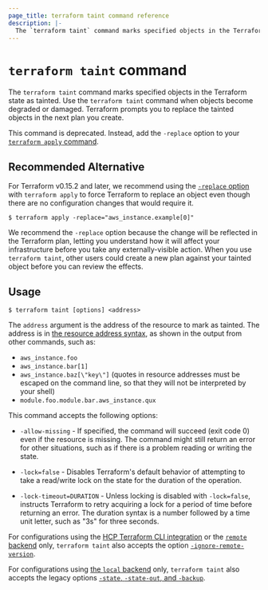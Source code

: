 ```yaml
---
page_title: terraform taint command reference
description: |-
  The `terraform taint` command marks specified objects in the Terraform state as tainted.
---
```


# `terraform taint` command

The `terraform taint` command marks specified objects in the Terraform state as tainted. Use the `terraform taint` command when objects become degraded or damaged. Terraform prompts you to replace the tainted objects in the next plan you create.

This command is deprecated. Instead, add the `-replace` option to your [`terraform apply` command](/terraform/cli/commands/apply).

## Recommended Alternative

For Terraform v0.15.2 and later, we recommend using the [`-replace` option](/terraform/cli/commands/plan#replace-address) with `terraform apply` to force Terraform to replace an object even though there are no configuration changes that would require it.

```
$ terraform apply -replace="aws_instance.example[0]"
```

We recommend the `-replace` option because the change will be reflected in the Terraform plan, letting you understand how it will affect your infrastructure before you take any externally-visible action. When you use `terraform taint`, other users could create a new plan against your tainted object before you can review the effects.

## Usage

```
$ terraform taint [options] <address>
```

The `address` argument is the address of the resource to mark as tainted.
The address is in
[the resource address syntax](/terraform/cli/state/resource-addressing),
as shown in the output from other commands, such as:

- `aws_instance.foo`
- `aws_instance.bar[1]`
- `aws_instance.baz[\"key\"]` (quotes in resource addresses must be escaped on the command line, so that they will not be interpreted by your shell)
- `module.foo.module.bar.aws_instance.qux`

This command accepts the following options:

- `-allow-missing` - If specified, the command will succeed (exit code 0)
  even if the resource is missing. The command might still return an error
  for other situations, such as if there is a problem reading or writing
  the state.

- `-lock=false` - Disables Terraform's default behavior of attempting to take
  a read/write lock on the state for the duration of the operation.

- `-lock-timeout=DURATION` - Unless locking is disabled with `-lock=false`,
  instructs Terraform to retry acquiring a lock for a period of time before
  returning an error. The duration syntax is a number followed by a time
  unit letter, such as "3s" for three seconds.

For configurations using the [HCP Terraform CLI integration](/terraform/cli/cloud) or the [`remote` backend](/terraform/language/backend/remote) only, `terraform taint`
also accepts the option
[`-ignore-remote-version`](/terraform/cli/cloud/command-line-arguments#ignore-remote-version).

For configurations using
[the `local` backend](/terraform/language/backend/local) only,
`terraform taint` also accepts the legacy options
[`-state`, `-state-out`, and `-backup`](/terraform/language/backend/local#command-line-arguments).
